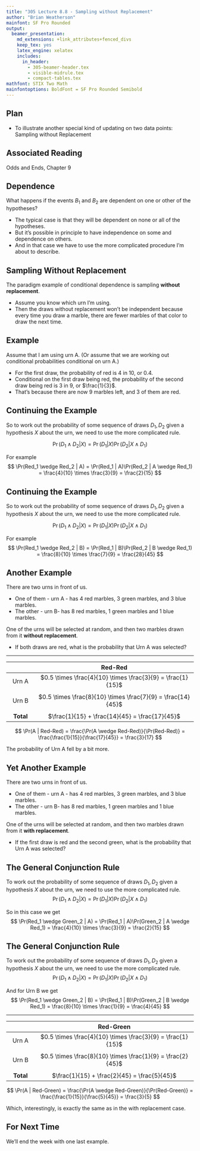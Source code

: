 ```yaml
---
title: "305 Lecture 8.8 - Sampling without Replacement"
author: "Brian Weatherson"
mainfont: SF Pro Rounded
output:
  beamer_presentation:
    md_extensions: +link_attributes+fenced_divs
    keep_tex: yes
    latex_engine: xelatex
    includes:
      in_header: 
        - 305-beamer-header.tex
        - visible-midrule.tex
        - compact-tables.tex
mathfont: STIX Two Math
mainfontoptions: BoldFont = SF Pro Rounded Semibold
---
```


## Plan

- To illustrate another special kind of updating on two data points: Sampling without Replacement

## Associated Reading

Odds and Ends, Chapter 9

## Dependence

What happens if the events $B_1$ and $B_2$ are dependent on one or other of the hypotheses?

- The typical case is that they will be dependent on none or all of the hypotheses.
- But it's possible in principle to have independence on some and dependence on others. 
- And in that case we have to use the more complicated procedure I'm about to describe.

## Sampling Without Replacement

The paradigm example of conditional dependence is sampling **without replacement**.

- Assume you know which urn I'm using.
- Then the draws without replacement won't be independent because every time you draw a marble, there are fewer marbles of that color to draw the next time.

## Example

Assume that I am using urn A. (Or assume that we are working out conditional probabilities conditional on urn A.)

- For the first draw, the probability of red is 4 in 10, or  0.4.
- Conditional on the first draw being red, the probability of the second draw being red is 3 in 9, or $\frac{1}{3}$.
- That's because there are now 9 marbles left, and 3 of them are red.

## Continuing the Example

So to work out the probability of some sequence of draws $D_1, D_2$ given a hypothesis $X$ about the urn, we need to use the more complicated rule.

$$
\Pr(D_1 \wedge D_2 | X) = \Pr(D_1 | X) \Pr(D_2 | X \wedge D_1)
$$

\pause
For example
$$
\Pr(Red_1 \wedge Red_2 | A) = \Pr(Red_1 | A)\Pr(Red_2 | A \wedge Red_1) = \frac{4}{10} \times \frac{3}{9} = \frac{2}{15}
$$

## Continuing the Example

So to work out the probability of some sequence of draws $D_1, D_2$ given a hypothesis $X$ about the urn, we need to use the more complicated rule.

$$
\Pr(D_1 \wedge D_2 | X) = \Pr(D_1 | X) \Pr(D_2 | X \wedge D_1)
$$

For example
$$
\Pr(Red_1 \wedge Red_2 | B) = \Pr(Red_1 | B)\Pr(Red_2 | B \wedge Red_1) = \frac{8}{10} \times \frac{7}{9} = \frac{28}{45}
$$

## Another Example

There are two urns in front of us.

- One of them - urn A - has 4 red marbles, 3 green marbles, and 3 blue marbles.
- The other - urn B- has 8 red marbles, 1 green marbles and 1 blue marbles. \pause

One of the urns will be selected at random, and then two marbles drawn from it **without replacement**.

- If both draws are red, what is the probability that Urn A was selected?

---

|           |        Red-Red                                               |
|:---------:|:------------------------------------------------------------:|
| Urn A     | $0.5 \times \frac{4}{10} \times \frac{3}{9} = \frac{1}{15}$  |
|           |                                                              |
| Urn B     | $0.5 \times \frac{8}{10} \times \frac{7}{9} = \frac{14}{45}$ |
|           |                                                              |
| **Total** | $\frac{1}{15} + \frac{14}{45} = \frac{17}{45}$               |

\pause
$$
\Pr(A | Red-Red) = \frac{\Pr(A \wedge Red-Red)}{\Pr(Red-Red)} = \frac{\frac{1}{15}}{\frac{17}{45}} = \frac{3}{17}
$$

\bigskip
The probability of Urn A fell by a bit more.

## Yet Another Example

There are two urns in front of us.

- One of them - urn A - has 4 red marbles, 3 green marbles, and 3 blue marbles.
- The other - urn B- has 8 red marbles, 1 green marbles and 1 blue marbles. \pause

One of the urns will be selected at random, and then two marbles drawn from it **with replacement**.

- If the first draw is red and the second green, what is the probability that Urn A was selected?

## The General Conjunction Rule

To work out the probability of some sequence of draws $D_1, D_2$ given a hypothesis $X$ about the urn, we need to use the more complicated rule.
$$
\Pr(D_1 \wedge D_2 | X) = \Pr(D_1 | X) \Pr(D_2 | X \wedge D_1)
$$

\pause
So in this case we get
$$
\Pr(Red_1 \wedge Green_2 | A) = \Pr(Red_1 | A)\Pr(Green_2 | A \wedge Red_1) = \frac{4}{10} \times \frac{3}{9} = \frac{2}{15}
$$

## The General Conjunction Rule

To work out the probability of some sequence of draws $D_1, D_2$ given a hypothesis $X$ about the urn, we need to use the more complicated rule.
$$
\Pr(D_1 \wedge D_2 | X) = \Pr(D_1 | X) \Pr(D_2 | X \wedge D_1)
$$

And for Urn B we get
$$
\Pr(Red_1 \wedge Green_2 | B) = \Pr(Red_1 | B)\Pr(Green_2 | B \wedge Red_1) = \frac{8}{10} \times \frac{1}{9} = \frac{4}{45}
$$

---

|           |        Red-Green                                             |
|:---------:|:------------------------------------------------------------:|
| Urn A     | $0.5 \times \frac{4}{10} \times \frac{3}{9} = \frac{1}{15}$  |
|           |                                                              |
| Urn B     | $0.5 \times \frac{8}{10} \times \frac{1}{9} = \frac{2}{45}$  |
|           |                                                              |
| **Total** | $\frac{1}{15} + \frac{2}{45} = \frac{5}{45}$                 |

\pause
$$
\Pr(A | Red-Green) = \frac{\Pr(A \wedge Red-Green)}{\Pr(Red-Green)} = \frac{\frac{1}{15}}{\frac{5}{45}} = \frac{3}{5}
$$

\bigskip
Which, interestingly, is exactly the same as in the with replacement case.

## For Next Time

We'll end the week with one last example.
